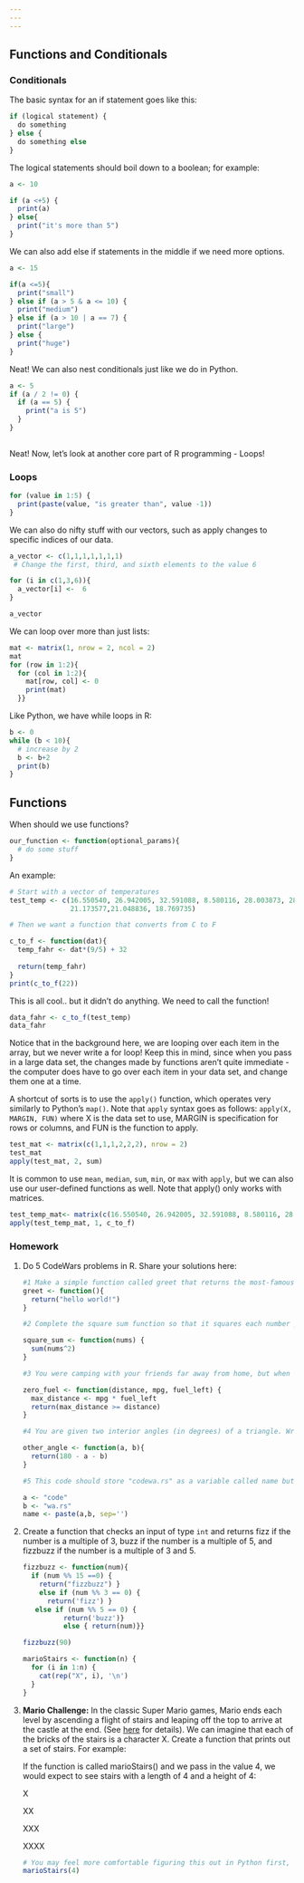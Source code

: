 ```yaml
---
---
---
```


## Functions and Conditionals

### Conditionals

The basic syntax for an if statement goes like this:

```r
if (logical statement) {
  do something
} else {
  do something else
}
```

The logical statements should boil down to a boolean; for example:

```r
a <- 10

if (a <+5) {
  print(a)
} else{
  print("it's more than 5")
}
```

We can also add else if statements in the middle if we need more options.

```r
a <- 15

if(a <=5){
  print("small")
} else if (a > 5 & a <= 10) {
  print("medium")
} else if (a > 10 | a == 7) {
  print("large")
} else {
  print("huge")
}
```

Neat! We can also nest conditionals just like we do in Python.

```r
a <- 5
if (a / 2 != 0) {
  if (a == 5) {
    print("a is 5")
  }
}
    
```

Neat! Now, let's look at another core part of R programming - Loops!

### Loops

```r
for (value in 1:5) {
  print(paste(value, "is greater than", value -1))
}
```

We can also do nifty stuff with our vectors, such as apply changes to specific indices of our data.

```r
a_vector <- c(1,1,1,1,1,1,1)
 # Change the first, third, and sixth elements to the value 6

for (i in c(1,3,6)){
  a_vector[i] <-  6
}

a_vector
```

We can loop over more than just lists:

```r
mat <- matrix(1, nrow = 2, ncol = 2)
mat
for (row in 1:2){
  for (col in 1:2){
    mat[row, col] <- 0
    print(mat)
  }}
```

Like Python, we have while loops in R:

```r
b <- 0
while (b < 10){
  # increase by 2
  b <- b+2
  print(b)
}
```

## Functions

When should we use functions?

```r
our_function <- function(optional_params){
  # do some stuff
}
```

An example:

```r
# Start with a vector of temperatures
test_temp <- c(16.550540, 26.942005, 32.591088, 8.580116, 28.003873, 28.542391, 20.976820,
               21.173577,21.048836, 18.769735)

# Then we want a function that converts from C to F

c_to_f <- function(dat){
  temp_fahr <- dat*(9/5) + 32
  
  return(temp_fahr)
}
print(c_to_f(22))
```

This is all cool.. but it didn't do anything. We need to call the function!

```r
data_fahr <- c_to_f(test_temp)
data_fahr
```

Notice that in the background here, we are looping over each item in the array, but we never write a for loop! Keep this in mind, since when you pass in a large data set, the changes made by functions aren't quite immediate - the computer does have to go over each item in your data set, and change them one at a time.

A shortcut of sorts is to use the `apply()` function, which operates very similarly to Python's `map()`. Note that `apply` syntax goes as follows: `apply(X, MARGIN, FUN)` where X is the data set to use, MARGIN is specification for rows or columns, and FUN is the function to apply.

```r
test_mat <- matrix(c(1,1,1,2,2,2), nrow = 2)
test_mat
apply(test_mat, 2, sum)
```

It is common to use `mean`, `median`, `sum`, `min`, or `max` with `apply`, but we can also use our user-defined functions as well. Note that apply() only works with matrices.

```r
test_temp_mat<- matrix(c(16.550540, 26.942005, 32.591088, 8.580116, 28.003873, 28.542391, 20.976820, 21.173577,21.048836, 18.769735), nrow = 2)
apply(test_temp_mat, 1, c_to_f)
```

### Homework

1.  Do 5 CodeWars problems in R. Share your solutions here:

    ```r
    #1 Make a simple function called greet that returns the most-famous "hello world!".
    greet <- function(){
      return("hello world!")
    }
    ```

    ```r
    #2 Complete the square sum function so that it squares each number passed into it and then sums the results together.

    square_sum <- function(nums) {
      sum(nums^2)
    }
    ```

    ```r
    #3 You were camping with your friends far away from home, but when it's time to go back, you realize that your fuel is running out and the nearest pump is 50 miles away! You know that on average, your car runs on about 25 miles per gallon. There are 2 gallons left.

    zero_fuel <- function(distance, mpg, fuel_left) {
      max_distance <- mpg * fuel_left
      return(max_distance >= distance)
    }
    ```

    ```r
    #4 You are given two interior angles (in degrees) of a triangle. Write a function to return the 3rd. Note: only positive integers will be tested.

    other_angle <- function(a, b){
      return(180 - a - b)
    }
    ```

    ```r
    #5 This code should store "codewa.rs" as a variable called name but it's not working. Can you figure out why?

    a <- "code"
    b <- "wa.rs"
    name <- paste(a,b, sep='')
    ```

2.  Create a function that checks an input of type `int` and returns fizz if the number is a multiple of 3, buzz if the number is a multiple of 5, and fizzbuzz if the number is a multiple of 3 and 5.

    ```r
    fizzbuzz <- function(num){
      if (num %% 15 ==0) {
        return("fizzbuzz") }
        else if (num %% 3 == 0) {
          return('fizz') }
       else if (num %% 5 == 0) {
              return('buzz')}
              else { return(num)}}

    fizzbuzz(90)
    ```

    ```r
    marioStairs <- function(n) {
      for (i in 1:n) {
        cat(rep("X", i), '\n')
      }
    }
    ```

3.  **Mario Challenge:** In the classic Super Mario games, Mario ends each level by ascending a flight of stairs and leaping off the top to arrive at the castle at the end. (See [here](https://youtu.be/-avspZlbOWU?t=55) for details). We can imagine that each of the bricks of the stairs is a character X. Create a function that prints out a set of stairs. For example:

    If the function is called marioStairs() and we pass in the value 4, we would expect to see stairs with a length of 4 and a height of 4:

    X

    XX

    XXX

    XXXX

    ```r
    # You may feel more comfortable figuring this out in Python first, then translating into R later.
    marioStairs(4)
    ```
